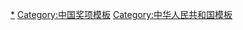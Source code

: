 [[Category:中华人民共和国奖项|*]]
[[Category:中国奖项模板|Category:中国奖项模板]]
[[Category:中华人民共和国模板|Category:中华人民共和国模板]]
